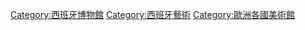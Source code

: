 {{Commonscat|Art museums in Spain}}

[[Category:西班牙博物館|Category:西班牙博物館]]
[[Category:西班牙藝術|Category:西班牙藝術]]
[[Category:歐洲各國美術館|Category:歐洲各國美術館]]